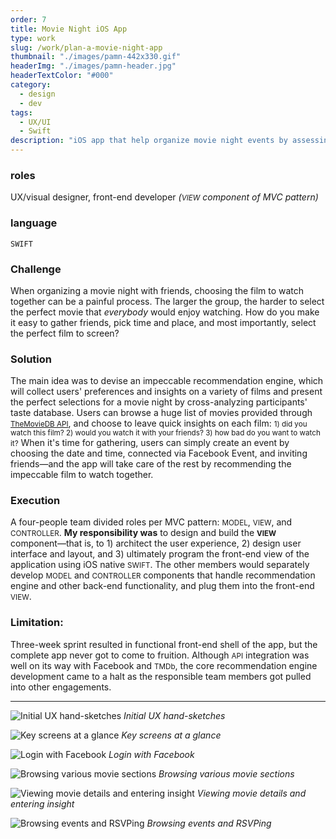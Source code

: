 ```yaml
---
order: 7
title: Movie Night iOS App
type: work
slug: /work/plan-a-movie-night-app
thumbnail: "./images/pamn-442x330.gif"
headerImg: "./images/pamn-header.jpg"
headerTextColor: "#000"
category:
  - design
  - dev
tags:
  - UX/UI
  - Swift
description: "iOS app that help organize movie night events by assessing participants' tastes and suggesting the best film to watch together."
---
```



<section class="portfolioDetail">

### roles

UX/visual designer, front-end developer _(<small>VIEW</small> component of MVC pattern)_

</section>

<section class="portfolioDetail">

### language

`SWIFT`

</section>

<section class="portfolioDetail">

### Challenge

When organizing a movie night with friends, choosing the film to watch together can be a painful process. The larger the group, the harder to select the perfect movie that _everybody_ would enjoy watching. How do you make it easy to gather friends, pick time and place, and most importantly, select the perfect film to screen?

</section>

<section class="portfolioDetail">

### Solution

The main idea was to devise an impeccable recommendation engine, which will collect users' preferences and insights on a variety of films and present the perfect selections for a movie night by cross-analyzing participants' taste database. Users can browse a huge list of movies provided through <small>[TheMovieDB API](https://www.themoviedb.org/)</small>, and choose to leave quick insights on each film: <span><small>1) did you watch this film? 2) would you watch it with your friends? 3) how bad do you want to watch it?</small></span> When it's time for gathering, users can simply create an event by choosing the date and time, connected via Facebook Event, and inviting friends&mdash;and the app will take care of the rest by recommending the impeccable film to watch together.

</section>

<section class="portfolioDetail">

### Execution

A four-people team divided roles per MVC pattern: <small>MODEL</small>, <small>VIEW</small>, and <small>CONTROLLER</small>. **My responsibility was** to design and build the <small>**VIEW**</small> component&mdash;that is, to 1) architect the user experience, 2) design user interface and layout, and 3) ultimately program the front-end view of the application using iOS native <small>SWIFT</small>. The other members would separately develop <small>MODEL</small> and <small>CONTROLLER</small> components that handle recommendation engine and other back-end functionality, and plug them into the front-end <small>VIEW</small>.

</section>

<section class="portfolioDetail">

### Limitation:

Three-week sprint resulted in functional front-end shell of the app, but the complete app never got to come to fruition. Although <small>API</small> integration was well on its way with Facebook and <small>TMDb</small>, the core recommendation engine development came to a halt as the responsible team members got pulled into other engagements.

</section>

<ButtonContainer>
  <SimpleButton
    cta="Download initial UX draft"
    href="testlink"
    variant="yellow"
  />
  <SimpleButton
    cta="View GitHub Repo"
    href="https://github.com/baadaa/plan-a-movie-night"
    variant="green"
  />
</ButtonContainer>

---

![Initial UX hand-sketches](./images/pamn_sketch.jpg)
_Initial UX hand-sketches_

![Key screens at a glance](./images/pamn-keyscreens.jpg)
_Key screens at a glance_

<div class="small-gif img-border">

![Login with Facebook](./images/pamn-auth.gif)
_Login with Facebook_

![Browsing various movie sections](./images/pamn-movie-sections.gif)
_Browsing various movie sections_

![Viewing movie details and entering insight](./images/pamn-movie-details.gif)
_Viewing movie details and entering insight_

![Browsing events and RSVPing](./images/pamn-rsvp.gif)
_Browsing events and RSVPing_

</div>
